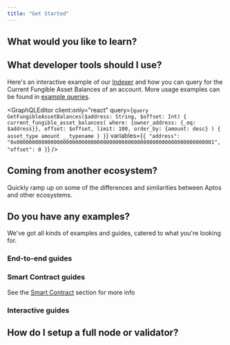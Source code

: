 ```yaml
---
title: "Get Started"
---
```





## What would you like to learn?



<CardGrid>
  <LinkCard href="/build/smart-contracts" title="Smart Contracts" description="Learn how to write smart contracts on Aptos with the Move programming language." />

  <LinkCard href="/build/indexer" title="Query Data" description="Use the Aptos Indexer to query for on-chain data efficiently." />

  <LinkCard href="/network/blockchain/blockchain-deep-dive" title="Blockchain Infrastructure" description="Learn the different components of the Aptos blockchain's infrastructure." />
</CardGrid>



## What developer tools should I use?



<CardGrid>
  <LinkCard href="/build/sdks" title="SDKs" description="Use our TypeScript, Python, Rust, and other SDKs to submit transactions and read on-chain data." />

  <LinkCard href="/build/indexer" title="Indexer" description="Query for on-chain data like account balances, historical transactions, NFTs by account, and more." />

  <LinkCard href="/build/cli" title="CLI" description="Compile and profile Move smart contracts, run a local network, and more with the Aptos CLI." />
</CardGrid>



Here&apos;s an interactive example of our [Indexer](/build/indexer) and how you can query for the Current Fungible Asset Balances of an account. More usage examples can be found in [example queries](/build/indexer/indexer-api/fungible-asset-balances).

<GraphQLEditor
  client:only="react" 
  query={`query GetFungibleAssetBalances($address: String, $offset: Int) {
  current_fungible_asset_balances(
    where: {owner_address: {_eq: $address}},
    offset: $offset,
    limit: 100,
    order_by: {amount: desc}
  ) {
    asset_type
    amount
    __typename
  }
}`}
  variables={`{
  "address": "0x0000000000000000000000000000000000000000000000000000000000000001",
  "offset": 0
}`}
/>

## Coming from another ecosystem?

Quickly ramp up on some of the differences and similarities between Aptos and other ecosystems.



<CardGrid>
  <LinkCard href="/build/get-started/ethereum-cheatsheet" title="Ethereum / EVM to Aptos Cheatsheet" />

  <LinkCard href="/build/get-started/solana-cheatsheet" title="Solana / SVM to Aptos Cheatsheet" />

  <LinkCard href="/network/blockchain/move#comparison-to-other-vms" title="VM Comparison" />
</CardGrid>



## Do you have any examples?

We&apos;ve got all kinds of examples and guides, catered to what you&apos;re looking for.

### End-to-end guides



<CardGrid>
  <LinkCard href="/build/guides/first-transaction" title="Your First Transaction" description="This tutorial describes how to generate and submit transactions to the Aptos blockchain, and verify these submitted transactions." />

  <LinkCard href="/build/guides/your-first-nft" title="Your First NFT" description="This tutorial describes how to create and transfer non-fungible assets on the Aptos blockchain." />

  <LinkCard href="/build/guides/first-fungible-asset" title="Your First Fungible Asset" description="This tutorial introduces how you can compile, deploy, and mint your own fungible asset (FA), named FACoin." />
</CardGrid>



### Smart Contract guides

See the [Smart Contract](/build/smart-contracts) section for more info



<CardGrid>
  <LinkCard href="/build/guides/build-e2e-dapp/1-create-smart-contract" title="Create a Smart Contract" description="This is the first chapter of the tutorial on building an end-to-end dapp on Aptos." />

  <LinkCard href="https://github.com/aptos-labs/aptos-core/tree/main/aptos-move/move-examples" title="Aptos Move Examples" description="30+ examples on how to develop Move on Aptos" target="_blank" />

  <LinkCard href="https://github.com/aptos-labs/aptos-core/tree/main/aptos-move/move-examples/move-tutorial" title="Move Tutorial" description="Covers the basics of programming with Move" target="_blank" />
</CardGrid>



### Interactive guides



<CardGrid>
  <LinkCard href="https://learn.aptoslabs.com/en/workshops" title="Aptos Learn" description="Basic and advanced guides" target="_blank" />

  <LinkCard href="https://movespiders.com" title="Move Spiders" description="Learn about Move with a friendly spider mascot by Move Spiders" target="_blank" />

  <LinkCard href="https://www.aptosshores.com" title="Aptos Shores" description="Learn about Move with Aptos Shores" target="_blank" />
</CardGrid>



## How do I setup a full node or validator?



<CardGrid>
  <LinkCard href="/network/nodes/full-node" title="Setup a full node" />

  <LinkCard href="/network/nodes/validator-node" title="Setup a validator" />
</CardGrid>
